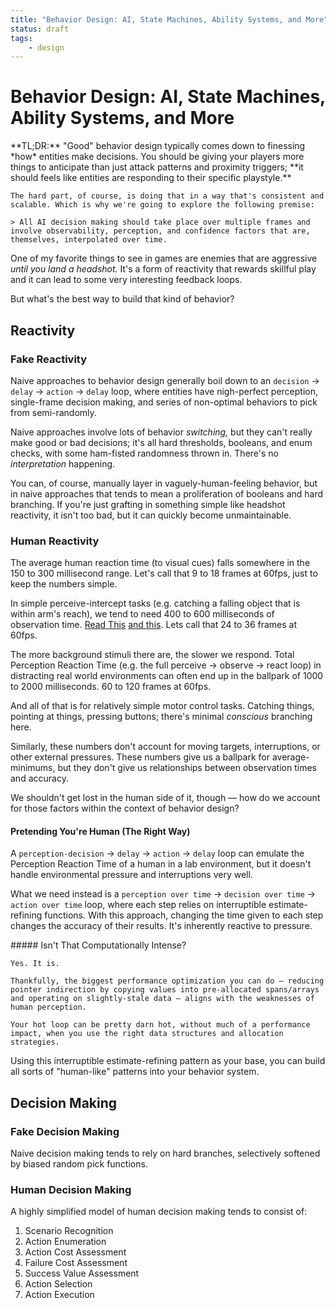 ```yaml
---
title: "Behavior Design: AI, State Machines, Ability Systems, and More"
status: draft
tags:
    - design
---
```



# Behavior Design: AI, State Machines, Ability Systems, and More

<Callout kind="summary">
    **TL;DR:**
    "Good" behavior design typically comes down to finessing *how* entities make decisions.
    You should be giving your players more things to anticipate than just attack patterns and proximity triggers; **it should feels like entities are responding to their specific playstyle.**
    
    The hard part, of course, is doing that in a way that's consistent and scalable. Which is why we're going to explore the following premise:

    > All AI decision making should take place over multiple frames and involve observability, perception, and confidence factors that are, themselves, interpolated over time. 
</Callout>

One of my favorite things to see in games are enemies that are aggressive *until you land a headshot.*
It's a form of reactivity that rewards skillful play and it can lead to some very interesting feedback loops.

But what's the best way to build that kind of behavior?

## Reactivity

### Fake Reactivity

Naive approaches to behavior design generally boil down to an `decision` → `delay` → `action` → `delay` loop,
where entities have nigh-perfect perception, single-frame decision making, and series of non-optimal behaviors to pick from semi-randomly.

Naive approaches involve lots of behavior *switching,* but they can't really make good or bad decisions; it's all hard thresholds, booleans, and enum checks, with some ham-fisted randomness thrown in.
There's no *interpretation* happening.

You can, of course, manually layer in vaguely-human-feeling behavior, but in naive approaches that tends to mean a proliferation of booleans and hard branching.
If you're just grafting in something simple like headshot reactivity, it isn't too bad, but it can quickly become unmaintainable. 

### Human Reactivity

The average human reaction time (to visual cues) falls somewhere in the 150 to 300 millisecond range.
Let's call that 9 to 18 frames at 60fps, just to keep the numbers simple. 

In simple perceive-intercept tasks (e.g. catching a falling object that is within arm's reach), we tend to need 400 to 600 milliseconds of observation time.
[Read This](https://www.ncbi.nlm.nih.gov/pmc/articles/PMC5501917/) [and this](https://www.frontiersin.org/articles/10.3389/fphys.2023.1266332/full).
Lets call that 24 to 36 frames at 60fps.

The more background stimuli there are, the slower we respond. 
Total Perception Reaction Time (e.g. the full perceive → observe → react loop) in distracting real world environments can often end up in the ballpark of 1000 to 2000 milliseconds.
60 to 120 frames at 60fps.

And all of that is for relatively simple motor control tasks.
Catching things, pointing at things, pressing buttons; there's minimal *conscious* branching here.

Similarly, these numbers don't account for moving targets, interruptions, or other external pressures.
These numbers give us a ballpark for average-minimums, but they don't give us relationships between observation times and accuracy.

We shouldn't get lost in the human side of it, though — how do we account for those factors within the context of behavior design?

#### Pretending You're Human (The Right Way)

A `perception-decision` → `delay` → `action` → `delay` loop can emulate the Perception Reaction Time of a human in a lab environment, but it doesn't handle environmental pressure and interruptions very well.

What we need instead is a `perception over time` → `decision over time` → `action over time` loop, where each step relies on interruptible estimate-refining functions.
With this approach, changing the time given to each step changes the accuracy of their results.
It's inherently reactive to pressure.

<Callout kind="aside">
    ##### Isn't That Computationally Intense?

    Yes. It is.

    Thankfully, the biggest performance optimization you can do — reducing pointer indirection by copying values into pre-allocated spans/arrays and operating on slightly-stale data — aligns with the weaknesses of human perception.
    
    Your hot loop can be pretty darn hot, without much of a performance impact, when you use the right data structures and allocation strategies.
</Callout>

Using this interruptible estimate-refining pattern as your base, you can build all sorts of "human-like" patterns into your behavior system.

## Decision Making

### Fake Decision Making

Naive decision making tends to rely on hard branches, selectively softened by biased random pick functions.

### Human Decision Making

A highly simplified model of human decision making tends to consist of:
1. Scenario Recognition
2. Action Enumeration
3. Action Cost Assessment
4. Failure Cost Assessment
5. Success Value Assessment
6. Action Selection
7. Action Execution





